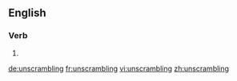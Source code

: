 ==English==

===Verb===
{{head|en}}

# {{present participle of|unscramble|lang=en}}

[[de:unscrambling]]
[[fr:unscrambling]]
[[vi:unscrambling]]
[[zh:unscrambling]]